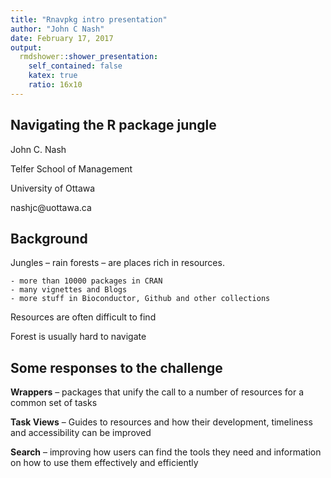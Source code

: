 ```yaml
---
title: "Rnavpkg intro presentation"
author: "John C Nash"
date: February 17, 2017
output:
  rmdshower::shower_presentation:
    self_contained: false
    katex: true
    ratio: 16x10
---
```


## Navigating the R package jungle

   
   
  John C. Nash
  
  Telfer School of Management
  
  University of Ottawa

  nashjc@uottawa.ca


## Background

Jungles -- rain forests -- are places rich in resources. 
    
    - more than 10000 packages in CRAN
    - many vignettes and Blogs
    - more stuff in Bioconductor, Github and other collections


Resources are often difficult to find

Forest is usually hard to navigate

## Some responses to the challenge

**Wrappers** -- packages that unify the call to a number of resources for a common set of tasks

**Task Views** -- Guides to resources and how their development, timeliness and accessibility can be improved

**Search** -- improving how users can find the tools they need and information on how to use them effectively and efficiently


